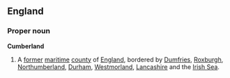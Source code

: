 ==England==
===Proper noun===
'''Cumberland'''
{{wikipedia}}
# A [[former]] [[maritime]] [[county]] of [[England]], bordered by [[Dumfries]], [[Roxburgh]], [[Northumberland]], [[Durham]], [[Westmorland]], [[Lancashire]] and the [[Irish Sea]].